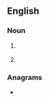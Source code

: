 ==English==

===Noun===
{{head|en|noun}}

# {{lb|en|business}} {{initialism of|en|[[key]] [[factor]]s for [[success]]}}
# {{lb|en|military}} {{initialism of|en|[[knife]], [[fork]] and [[spoon]]}}

===Anagrams===
* {{anagrams|en|a=fks|FSK|f**ks}}